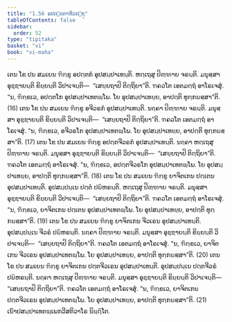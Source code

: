 ```yaml
---
title: "1.56 ອປຕ຺ຕກາທິວຕ຺ຖຸ"
tableOfContents: false
sidebar:
  order: 52
type: "tipitaka"
basket: "vi"
book: "vi-maha"
---
```



<DynamicBreadcrumb />

<Division number="118" book="vi-maha">

<Paragraph number="495" book="vi-maha">
ເຕນ ໂຂ ປນ ສມເຍນ ຠິກ຺ຂູ ອປຕ຺ຕກໍ ອຸປສມ຺ປາເທນ຺ຕິ. ຫຕ຺ເຖສຸ ປິຓ຺ຑາຍ ຈຣນ຺ຕິ. ມນຸສ຺ສາ ອຸຊ຺ຌາຍນ຺ຕິ ຂິຍ຺ຍນ຺ຕິ ວິປາເຈນ຺ຕິ—  “ເສຍ຺ຍຖາປິ ຕິຕ຺ຖິຍາ”ຕິ. ຠຄວໂຕ ເອຕມຕ຺ຖໍ ອາໂຣເຈສຸໍ. “ນ, ຠິກ຺ຂເວ, ອປຕ຺ຕໂກ ອຸປສມ຺ປາເທຕພ຺ໂພ. ໂຍ ອຸປສມ຺ປາເທຍ຺ຍ, ອາປຕ຺ຕິ ທຸກ຺ກຏສ຺ສາ”ຕິ. (16)
</Paragraph>

<Paragraph number="496" book="vi-maha">
ເຕນ ໂຂ ປນ ສມເຍນ ຠິກ຺ຂູ ອຈີວຣກໍ ອຸປສມ຺ປາເທນ຺ຕິ. ນຄ຺ຄາ ປິຓ຺ຑາຍ ຈຣນ຺ຕິ. ມນຸສ຺ສາ ອຸຊ຺ຌາຍນ຺ຕິ ຂິຍ຺ຍນ຺ຕິ ວິປາເຈນ຺ຕິ—  “ເສຍ຺ຍຖາປິ ຕິຕ຺ຖິຍາ”ຕິ. ຠຄວໂຕ ເອຕມຕ຺ຖໍ ອາໂຣເຈສຸໍ. “ນ, ຠິກ຺ຂເວ, ອຈີວຣໂກ ອຸປສມ຺ປາເທຕພ຺ໂພ. ໂຍ ອຸປສມ຺ປາເທຍ຺ຍ, ອາປຕ຺ຕິ ທຸກ຺ກຏສ຺ສາ”ຕິ. (17)
</Paragraph>

<Paragraph number="497" book="vi-maha">
ເຕນ ໂຂ ປນ ສມເຍນ ຠິກ຺ຂູ ອປຕ຺ຕຈີວຣກໍ ອຸປສມ຺ປາເທນ຺ຕິ. ນຄ຺ຄາ ຫຕ຺ເຖສຸ ປິຓ຺ຑາຍ ຈຣນ຺ຕິ. ມນຸສ຺ສາ ອຸຊ຺ຌາຍນ຺ຕິ ຂິຍ຺ຍນ຺ຕິ ວິປາເຈນ຺ຕິ—  “ເສຍ຺ຍຖາປິ ຕິຕ຺ຖິຍາ”ຕິ. ຠຄວໂຕ ເອຕມຕ຺ຖໍ ອາໂຣເຈສຸໍ. “ນ, ຠິກ຺ຂເວ, ອປຕ຺ຕຈີວຣໂກ ອຸປສມ຺ປາເທຕພ຺ໂພ. ໂຍ ອຸປສມ຺ປາເທຍ຺ຍ, ອາປຕ຺ຕິ ທຸກ຺ກຏສ຺ສາ”ຕິ. (18)
</Paragraph>

<Paragraph number="498" book="vi-maha">
ເຕນ ໂຂ ປນ ສມເຍນ ຠິກ຺ຂູ ຍາຈິຕເກນ ປຕ຺ເຕນ ອຸປສມ຺ປາເທນ຺ຕິ. ອຸປສມ຺ປນ຺ເນ ປຕ຺ຕໍ ປຏິຫຣນ຺ຕິ. ຫຕ຺ເຖສຸ ປິຓ຺ຑາຍ ຈຣນ຺ຕິ. ມນຸສ຺ສາ ອຸຊ຺ຌາຍນ຺ຕິ ຂິຍ຺ຍນ຺ຕິ ວິປາເຈນ຺ຕິ—  “ເສຍ຺ຍຖາປິ ຕິຕ຺ຖິຍາ”ຕິ. ຠຄວໂຕ ເອຕມຕ຺ຖໍ ອາໂຣເຈສຸໍ. “ນ, ຠິກ຺ຂເວ, ຍາຈິຕເກນ ປຕ຺ເຕນ ອຸປສມ຺ປາເທຕພ຺ໂພ. ໂຍ ອຸປສມ຺ປາເທຍ຺ຍ, ອາປຕ຺ຕິ ທຸກ຺ກຏສ຺ສາ”ຕິ. (19)
</Paragraph>

<Paragraph number="499" book="vi-maha">
ເຕນ ໂຂ ປນ ສມເຍນ ຠິກ຺ຂູ ຍາຈິຕເກນ ຈີວເຣນ ອຸປສມ຺ປາເທນ຺ຕິ. ອຸປສມ຺ປນ຺ເນ ຈີວຣໍ ປຏິຫຣນ຺ຕິ. ນຄ຺ຄາ ປິຓ຺ຑາຍ ຈຣນ຺ຕິ. ມນຸສ຺ສາ ອຸຊ຺ຌາຍນ຺ຕິ ຂິຍ຺ຍນ຺ຕິ ວິປາເຈນ຺ຕິ—  “ເສຍ຺ຍຖາປິ ຕິຕ຺ຖິຍາ”ຕິ. ຠຄວໂຕ ເອຕມຕ຺ຖໍ ອາໂຣເຈສຸໍ. “ນ, ຠິກ຺ຂເວ, ຍາຈິຕເກນ ຈີວເຣນ ອຸປສມ຺ປາເທຕພ຺ໂພ. ໂຍ ອຸປສມ຺ປາເທຍ຺ຍ, ອາປຕ຺ຕິ ທຸກ຺ກຏສ຺ສາ”ຕິ. (20)
</Paragraph>

<Paragraph number="500" book="vi-maha">
ເຕນ ໂຂ ປນ ສມເຍນ ຠິກ຺ຂູ ຍາຈິຕເກນ ປຕ຺ຕຈີວເຣນ ອຸປສມ຺ປາເທນ຺ຕິ. ອຸປສມ຺ປນ຺ເນ ປຕ຺ຕຈີວຣໍ ປຏິຫຣນ຺ຕິ. ນຄ຺ຄາ ຫຕ຺ເຖສຸ ປິຓ຺ຑາຍ ຈຣນ຺ຕິ. ມນຸສ຺ສາ ອຸຊ຺ຌາຍນ຺ຕິ ຂິຍ຺ຍນ຺ຕິ ວິປາເຈນ຺ຕິ—  “ເສຍ຺ຍຖາປິ ຕິຕ຺ຖິຍາ”ຕິ. ຠຄວໂຕ ເອຕມຕ຺ຖໍ ອາໂຣເຈສຸໍ. “ນ, ຠິກ຺ຂເວ, ຍາຈິຕເກນ ປຕ຺ຕຈີວເຣນ ອຸປສມ຺ປາເທຕພ຺ໂພ. ໂຍ ອຸປສມ຺ປາເທຍ຺ຍ, ອາປຕ຺ຕິ ທຸກ຺ກຏສ຺ສາ”ຕິ. (21)

</Paragraph>
</Division>

<Paragraph number="501" type="center" book="vi-maha">
ເນົາປສມ຺ປາເທຕພ຺ເພກວີສຕິວາໂຣ ນິຏ຺ຐິໂຕ.
</Paragraph>